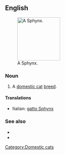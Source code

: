 ==English==
[[File:Shabbat.jpg|thumb|right|140px|A Sphynx.]]
===Noun===
{{en-noun|es}}

# A [[domestic cat]] [[breed]].

====Translations====
{{checktrans-top}}
*Italian: [[gatto Sphynx]]
{{checktrans-mid}}

{{checktrans-bottom}}

===See also===
*{{pedia|Sphynx (cat)}}
*{{commonslite|Category:Sphynx (cat)}}

[[Category:Domestic cats]]